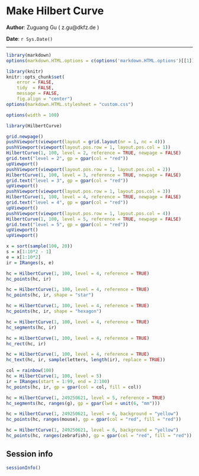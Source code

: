 <!--
%\VignetteEngine{knitr}
%\VignetteIndexEntry{Make Hilbert Curve}
-->

Make Hilbert Curve
========================================

**Author**: Zuguang Gu ( z.gu@dkfz.de )

**Date**: `r Sys.Date()`

-------------------------------------------------------------

```r
library(markdown)
options(markdown.HTML.options = c(options('markdown.HTML.options')[[1]], "toc"))

library(knitr)
knitr::opts_chunk$set(
    error = FALSE,
    tidy  = FALSE,
    message = FALSE,
    fig.align = "center")
options(markdown.HTML.stylesheet = "custom.css")

options(width = 100)
```

```r
library(HilbertCurve)
```

```r
grid.newpage()
pushViewport(viewport(layout = grid.layout(nr = 1, nc = 4)))
pushViewport(viewport(layout.pos.row = 1, layout.pos.col = 1))
HilbertCurve(1, 100, level = 2, reference = TRUE, newpage = FALSE)
grid.text("level = 2", gp = gpar(col = "red"))
upViewport()
pushViewport(viewport(layout.pos.row = 1, layout.pos.col = 2))
HilbertCurve(1, 100, level = 3, reference = TRUE, newpage = FALSE)
grid.text("level = 3", gp = gpar(col = "red"))
upViewport()
pushViewport(viewport(layout.pos.row = 1, layout.pos.col = 3))
HilbertCurve(1, 100, level = 4, reference = TRUE, newpage = FALSE)
grid.text("level = 4", gp = gpar(col = "red"))
upViewport()
pushViewport(viewport(layout.pos.row = 1, layout.pos.col = 4))
HilbertCurve(1, 100, level = 5, reference = TRUE, newpage = FALSE)
grid.text("level = 5", gp = gpar(col = "red"))
upViewport()
upViewport()
```

```r
x = sort(sample(100, 20))
s = x[1:10*2 - 1]
e = x[1:10*2]
ir = IRanges(s, e)

hc = HilbertCurve(1, 100, level = 4, reference = TRUE)
hc_points(hc, ir)

hc = HilbertCurve(1, 100, level = 4, reference = TRUE)
hc_points(hc, ir, shape = "star")

hc = HilbertCurve(1, 100, level = 4, reference = TRUE)
hc_points(hc, ir, shape = "hexagon")

hc = HilbertCurve(1, 100, level = 4, reference = TRUE)
hc_segments(hc, ir)

hc = HilbertCurve(1, 100, level = 4, reference = TRUE)
hc_rect(hc, ir)

hc = HilbertCurve(1, 100, level = 4, reference = TRUE)
hc_text(hc, ir, sample(letters, length(ir), replace = TRUE))
```

```r
col = rainbow(100)
hc = HilbertCurve(1, 100, level = 5)
ir = IRanges(start = 1:99, end = 2:100)
hc_points(hc, ir, gp = gpar(col = col, fill = col))
```

```r
hc = HilbertCurve(1, 249250621, level = 5, reference = TRUE)
hc_segments(hc, ranges(g), gp = gpar(lwd = unit(6, "mm")))
```

```r
hc = HilbertCurve(1, 249250621, level = 6, background = "yellow")
hc_points(hc, ranges(mouse), gp = gpar(col = "red", fill = "red"))

hc = HilbertCurve(1, 249250621, level = 6, background = "yellow")
hc_points(hc, ranges(zebrafish), gp = gpar(col = "red", fill = "red"))

```

## Session info

```r
sessionInfo()
```
